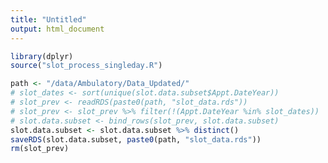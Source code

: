 ---
title: "Untitled"
output: html_document
---

```{r cars}
library(dplyr)
source("slot_process_singleday.R")

path <- "/data/Ambulatory/Data_Updated/"
# slot_dates <- sort(unique(slot.data.subset$Appt.DateYear))
# slot_prev <- readRDS(paste0(path, "slot_data.rds"))
# slot_prev <- slot_prev %>% filter(!(Appt.DateYear %in% slot_dates))
# slot.data.subset <- bind_rows(slot_prev, slot.data.subset)
slot.data.subset <- slot.data.subset %>% distinct()
saveRDS(slot.data.subset, paste0(path, "slot_data.rds"))
rm(slot_prev)

```

